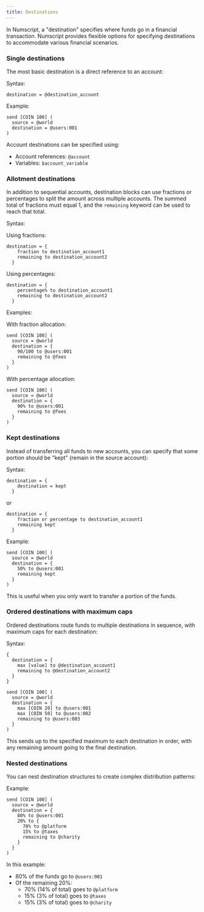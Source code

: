 ```yaml
---
title: Destinations
---
```


In Numscript, a "destination" specifies where funds go in a financial transaction. Numscript provides flexible options for specifying destinations to accommodate various financial scenarios.

### Single destinations

The most basic destination is a direct reference to an account:

Syntax:

```numscript
destination = @destination_account
```

Example:

```numscript
send [COIN 100] (
  source = @world
  destination = @users:001
)
```

Account destinations can be specified using:
- Account references: `@account`
- Variables: `$account_variable`

### Allotment destinations

In addition to sequential accounts, destination blocks can use fractions or percentages to split the amount across multiple accounts. The summed total of fractions must equal 1, and the `remaining` keyword can be used to reach that total.

Syntax:

Using fractions: 

```numscript
destination = {
    fraction to destination_account1
    remaining to destination_account2
  }
```

Using percentages:

```numscript
destination = {
    percentage% to destination_account1
    remaining to destination_account2
  }
```

Examples:

With fraction allocation:

```numscript
send [COIN 100] (
  source = @world
  destination = {
    90/100 to @users:001
    remaining to @fees
  }
)
```
 
With percentage allocation:

```numscript
send [COIN 100] (
  source = @world
  destination = {
    90% to @users:001
    remaining to @fees
  }
)
```

### Kept destinations

Instead of transferring all funds to new accounts, you can specify that some portion should be "kept" (remain in the source account):

Syntax:

```numscript
destination = {
    destination = kept
  }
```

or

```numscript
destination = {
    fraction or percentage to destination_account1
    remaining kept
  }
```

Example:

```numscript
send [COIN 100] (
  source = @world
  destination = {
    50% to @users:001
    remaining kept
  }
)
```

This is useful when you only want to transfer a portion of the funds.

### Ordered destinations with maximum caps

Ordered destinations route funds to multiple destinations in sequence, with maximum caps for each destination:

Syntax:

```numscript
{
  destination = {
    max [value] to @destination_account1
    remaining to @destination_account2
  }
}
```

```numscript
send [COIN 100] (
  source = @world
  destination = {
    max [COIN 20] to @users:001
    max [COIN 50] to @users:002
    remaining to @users:003
  }
)
```

This sends up to the specified maximum to each destination in order, with any remaining amount going to the final destination.

### Nested destinations

You can nest destination structures to create complex distribution patterns:

Example:

```numscript
send [COIN 100] (
  source = @world
  destination = {
    80% to @users:001
    20% to {
      70% to @platform
      15% to @taxes
      remaining to @charity
    }
  }
)
```

In this example:
- 80% of the funds go to `@users:001`
- Of the remaining 20%:
  - 70% (14% of total) goes to `@platform`
  - 15% (3% of total) goes to `@taxes`
  - 15% (3% of total) goes to `@charity`
